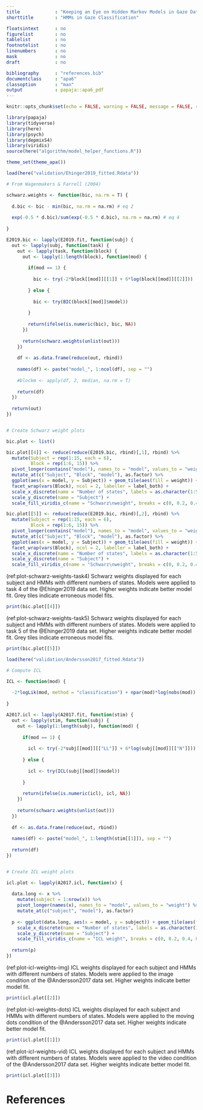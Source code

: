---
title             : "Keeping an Eye on Hidden Markov Models in Gaze Data Classification: Supplementary Material Validation Study"
shorttitle        : "HMMs in Gaze Classification"

floatsintext      : no
figurelist        : no
tablelist         : no
footnotelist      : no
linenumbers       : no
mask              : no
draft             : no

bibliography      : "references.bib"
documentclass     : "apa6"
classoption       : "man"
output            : papaja::apa6_pdf
---

```{r packages, include=FALSE}

knitr::opts_chunk$set(echo = FALSE, warning = FALSE, message = FALSE, results = "asis")

library(papaja)
library(tidyverse)
library(here)
library(psych)
library(depmixS4)
library(viridis)
source(here("algorithm/model_helper_functions.R"))
```

```{r set graphics theme, include=FALSE}

theme_set(theme_apa())

```

```{r calculate Schwarz weights for Ehinger et al., include=FALSE}

load(here("validation/Ehinger2019_fitted.Rdata"))

# From Wagenmakers & Farrell (2004)

schwarz.weights <- function(bic, na.rm = T) {
  
  d.bic <- bic - min(bic, na.rm = na.rm) # eq 2
  
  exp(-0.5 * d.bic)/sum(exp(-0.5 * d.bic), na.rm = na.rm) # eq 4
  
}

E2019.bic <- lapply(E2019.fit, function(subj) {
  out <- lapply(subj, function(task) {
    out <- lapply(task, function(block) {
      out <- lapply(1:length(block), function(mod) {
        
        if(mod == 1) {
          
          bic <- try(-2*block[[mod]][[1]] + 6*log(block[[mod]][[2]]))
          
        } else {
          
          bic <- try(BIC(block[[mod]]$model))
          
        }
        
        return(ifelse(is.numeric(bic), bic, NA))
      })
      
      return(schwarz.weights(unlist(out)))
    })
    
    df <- as.data.frame(reduce(out, rbind))
    
    names(df) <- paste("model_", 1:ncol(df), sep = "")
    
    #blockm <- apply(df, 2, median, na.rm = T)
    
    return(df)
  })
  
  return(out)
})


# Create Schwarz weight plots

bic.plot <- list()

bic.plot[[4]] <- reduce(reduce(E2019.bic, rbind)[,1], rbind) %>%
  mutate(Subject = rep(1:15, each = 6),
         Block = rep(1:6, 15)) %>%
  pivot_longer(contains("model"), names_to = "model", values_to = "weight") %>%
  mutate_at(c("Subject", "Block", "model"), as.factor) %>%
  ggplot(aes(x = model, y = Subject)) + geom_tile(aes(fill = weight)) +
  facet_wrap(vars(Block), ncol = 2, labeller = label_both) +
  scale_x_discrete(name = "Number of states", labels = as.character(1:5)) +
  scale_y_discrete(name = "Subject") +
  scale_fill_viridis_c(name = "Schwarz\nweight", breaks = c(0, 0.2, 0.4, 0.6, 0.8, 1))

bic.plot[[5]] <- reduce(reduce(E2019.bic, rbind)[,2], rbind) %>%
  mutate(Subject = rep(1:15, each = 6),
         Block = rep(1:6, 15)) %>%
  pivot_longer(contains("model"), names_to = "model", values_to = "weight") %>%
  mutate_at(c("Subject", "Block", "model"), as.factor) %>%
  ggplot(aes(x = model, y = Subject)) + geom_tile(aes(fill = weight)) +
  facet_wrap(vars(Block), ncol = 2, labeller = label_both) +
  scale_x_discrete(name = "Number of states", labels = as.character(1:5)) +
  scale_y_discrete(name = "Subject") +
  scale_fill_viridis_c(name = "Schwarz\nweight", breaks = c(0, 0.2, 0.4, 0.6, 0.8, 1))

```

(ref:plot-schwarz-weights-task4) Schwarz weights displayed for each subject and HMMs with different numbers of states. Models were applied to task 4 of the @Ehinger2019 data set. Higher weights indicate better model fit. Grey tiles indicate erroneous model fits.

```{r plot-schwarz-weights-task4, fig.cap="(ref:plot-schwarz-weights-task4)", fig.height=8}

print(bic.plot[[4]])

```

(ref:plot-schwarz-weights-task5) Schwarz weights displayed for each subject and HMMs with different numbers of states. Models were applied to task 5 of the @Ehinger2019 data set. Higher weights indicate better model fit. Grey tiles indicate erroneous model fits.

```{r plot-schwarz-weights-task5, fig.cap="(ref:plot-schwarz-weights-task5)", fig.height=8}

print(bic.plot[[5]])

```

```{r calculate integrated complete likelihood criterion, include=FALSE}

load(here("validation/Andersson2017_fitted.Rdata"))

# Compute ICL

ICL <- function(mod) {
  
  -2*logLik(mod, method = "classification") + npar(mod)*log(nobs(mod))
  
}

A2017.icl <- lapply(A2017.fit, function(stim) {
  out <- lapply(stim, function(subj) {
    out <- lapply(1:length(subj), function(mod) {
      
      if(mod == 1) {
        
        icl <- try(-2*subj[[mod]][["LL"]] + 6*log(subj[[mod]][["N"]]))
        
      } else {
        
        icl <- try(ICL(subj[[mod]]$model))
        
      }
      
      return(ifelse(is.numeric(icl), icl, NA))
    })
    
    return(schwarz.weights(unlist(out)))
  })
  
  df <- as.data.frame(reduce(out, rbind))
  
  names(df) <- paste("model_", 1:length(stim[[1]]), sep = "")
  
  return(df)
})


# Create ICL weight plots

icl.plot <- lapply(A2017.icl, function(x) {
  
  data.long <- x %>% 
    mutate(subject = 1:nrow(x)) %>%
    pivot_longer(names(x), names_to = "model", values_to = "weight") %>%
    mutate_at(c("subject", "model"), as.factor)
  
  p <- ggplot(data.long, aes(x = model, y = subject)) + geom_tile(aes(fill = weight)) +
    scale_x_discrete(name = "Number of states", labels = as.character(1:5)) +
    scale_y_discrete(name = "Subject") +
    scale_fill_viridis_c(name = "ICL weight", breaks = c(0, 0.2, 0.4, 0.6, 0.8, 1))
  
  return(p)
})

```

(ref:plot-icl-weights-img) ICL weights displayed for each subject and HMMs with different numbers of states. Models were applied to the image condition of the @Andersson2017 data set. Higher weights indicate better model fit.

```{r plot-icl-weights-img, fig.cap="(ref:plot-icl-weights-img)"}

print(icl.plot[[2]])

```

(ref:plot-icl-weights-dots) ICL weights displayed for each subject and HMMs with different numbers of states. Models were applied to the moving dots condition of the @Andersson2017 data set. Higher weights indicate better model fit.

```{r plot-icl-weights-dots, fig.cap="(ref:plot-icl-weights-dots)"}

print(icl.plot[[1]])

```

(ref:plot-icl-weights-vid) ICL weights displayed for each subject and HMMs with different numbers of states. Models were applied to the video condition of the @Andersson2017 data set. Higher weights indicate better model fit.

```{r plot-icl-weights-vid,  fig.cap="(ref:plot-icl-weights-vid)"}

print(icl.plot[[3]])

```

\newpage

# References

\begingroup
\setlength{\parindent}{-0.5in}
\setlength{\leftskip}{0.5in}

<div id = "refs"></div>
\endgroup
